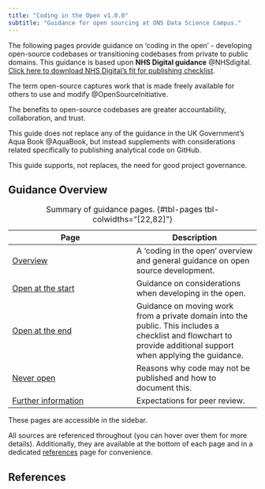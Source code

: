 ```yaml
---
title: "Coding in the Open v1.0.0"
subtitle: "Guidance for open sourcing at ONS Data Science Campus."
---
```


The following pages provide guidance on 'coding in the open' - developing open-source codebases or transitioning codebases from private to public domains. This guidance is based upon
**NHS Digital guidance** @NHSdigital. [Click here to download NHS Digital's fit for publishing checklist](https://nhsdigital.github.io/rap-community-of-practice/images/Fit_for_publishing_checklist.docx).

The term open-source captures work that is made freely available for others to use and modify @OpenSourceInitiative.

The benefits to open-source codebases are greater accountability, collaboration, and trust.

This guide does not replace any of the guidance in the UK Government's Aqua Book @AquaBook, but instead supplements with considerations related specifically to publishing analytical code on GitHub. 

This guide supports, not replaces, the need for good project governance.

## Guidance Overview

| Page | Description | 
| --- | --- |
|[Overview](/overview/overview.qmd)| A 'coding in the open' overview and general guidance on open source development.|
[Open at the start](/open-at-the-start/guidance.qmd) | Guidance on considerations when developing in the open. |
[Open at the end](/open-at-the-end/guidance.qmd) | Guidance on moving work from a private domain into the public. This includes a checklist and flowchart to provide additional support when applying the guidance. |
[Never open](/never-open/index.qmd) | Reasons why code may not be published and how to document this. |
[Further information](/further-information/peer-review.qmd) | Expectations for peer review. |

: Summary of guidance pages. {#tbl-pages tbl-colwidths="[22,82]"}

These pages are accessible in the sidebar. 

All sources are referenced throughout (you can hover over them for more details). Additionally, they are available at the bottom of each page and in a dedicated [references](/overview/references.qmd) page for convenience. 

## References

:::{#refs}
:::